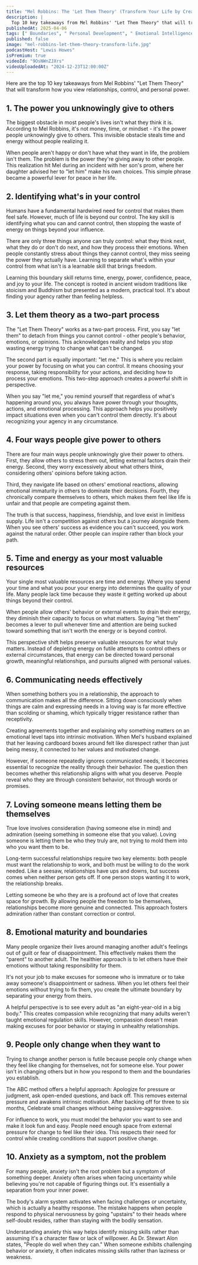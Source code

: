 ```yaml
---
title: "Mel Robbins: The 'Let Them Theory' (Transform Your Life by Creating Boundaries + Unlocking Peace)"
description: |
  Top 10 key takeaways from Mel Robbins' "Let Them Theory" that will transform how you view relationships, control, and personal power.
publishedAt: 2025-04-06
tags: [" Boundaries", " Personal Development", " Emotional Intelligence"]
published: false
image: "mel-robbins-let-them-theory-transform-life.jpg"
podcastHost: "Lewis Howes"
isPremium: true
videoId: "9OsNWnZJXrs"
videoUploadedAt: "2024-12-23T12:00:00Z"
---
```



<PodcastSummaryPageLayout frontmatter={frontmatter}>

Here are the top 10 key takeaways from Mel Robbins' "Let Them Theory" that will transform how you view relationships, control, and personal power.

## 1. The power you unknowingly give to others

The biggest obstacle in most people's lives isn't what they think it is. According to Mel Robbins, it's not money, time, or mindset - it's the power people unknowingly give to others. This invisible obstacle steals time and energy without people realizing it.

When people aren't happy or don't have what they want in life, the problem isn't them. The problem is the power they're giving away to other people. This realization hit Mel during an incident with her son's prom, where her daughter advised her to "let him" make his own choices. This simple phrase became a powerful lever for peace in her life.

## 2. Identifying what's in your control

Humans have a fundamental hardwired need for control that makes them feel safe. However, much of life is beyond our control. The key skill is identifying what you can and cannot control, then stopping the waste of energy on things beyond your influence.

There are only three things anyone can truly control: what they think next, what they do or don't do next, and how they process their emotions. When people constantly stress about things they cannot control, they miss seeing the power they actually have. Learning to separate what's within your control from what isn't is a learnable skill that brings freedom.

Learning this boundary skill returns time, energy, power, confidence, peace, and joy to your life. The concept is rooted in ancient wisdom traditions like stoicism and Buddhism but presented as a modern, practical tool. It's about finding your agency rather than feeling helpless.

## 3. Let them theory as a two-part process

The "Let Them Theory" works as a two-part process. First, you say "let them" to detach from things you cannot control - other people's behavior, emotions, or opinions. This acknowledges reality and helps you stop wasting energy trying to change what can't be changed.

The second part is equally important: "let me." This is where you reclaim your power by focusing on what you can control. It means choosing your response, taking responsibility for your actions, and deciding how to process your emotions. This two-step approach creates a powerful shift in perspective.

When you say "let me," you remind yourself that regardless of what's happening around you, you always have power through your thoughts, actions, and emotional processing. This approach helps you positively impact situations even when you can't control them directly. It's about recognizing your agency in any circumstance.

## 4. Four ways people give power to others

There are four main ways people unknowingly give their power to others. First, they allow others to stress them out, letting external factors drain their energy. Second, they worry excessively about what others think, considering others' opinions before taking action.

Third, they navigate life based on others' emotional reactions, allowing emotional immaturity in others to dominate their decisions. Fourth, they chronically compare themselves to others, which makes them feel like life is unfair and that people are competing against them.

The truth is that success, happiness, friendship, and love exist in limitless supply. Life isn't a competition against others but a journey alongside them. When you see others' success as evidence you can't succeed, you work against the natural order. Other people can inspire rather than block your path.

## 5. Time and energy as your most valuable resources

Your single most valuable resources are time and energy. Where you spend your time and what you pour your energy into determines the quality of your life. Many people lack time because they waste it getting worked up about things beyond their control.

When people allow others' behavior or external events to drain their energy, they diminish their capacity to focus on what matters. Saying "let them" becomes a lever to pull whenever time and attention are being sucked toward something that isn't worth the energy or is beyond control.

This perspective shift helps preserve valuable resources for what truly matters. Instead of depleting energy on futile attempts to control others or external circumstances, that energy can be directed toward personal growth, meaningful relationships, and pursuits aligned with personal values.

## 6. Communicating needs effectively

When something bothers you in a relationship, the approach to communication makes all the difference. Sitting down consciously when things are calm and expressing needs in a loving way is far more effective than scolding or shaming, which typically trigger resistance rather than receptivity.

Creating agreements together and explaining why something matters on an emotional level taps into intrinsic motivation. When Mel's husband explained that her leaving cardboard boxes around felt like disrespect rather than just being messy, it connected to her values and motivated change.

However, if someone repeatedly ignores communicated needs, it becomes essential to recognize the reality through their behavior. The question then becomes whether this relationship aligns with what you deserve. People reveal who they are through consistent behavior, not through words or promises.

## 7. Loving someone means letting them be themselves

True love involves consideration (having someone else in mind) and admiration (seeing something in someone else that you value). Loving someone is letting them be who they truly are, not trying to mold them into who you want them to be.

Long-term successful relationships require two key elements: both people must want the relationship to work, and both must be willing to do the work needed. Like a seesaw, relationships have ups and downs, but success comes when neither person gets off. If one person stops wanting it to work, the relationship breaks.

Letting someone be who they are is a profound act of love that creates space for growth. By allowing people the freedom to be themselves, relationships become more genuine and connected. This approach fosters admiration rather than constant correction or control.

## 8. Emotional maturity and boundaries

Many people organize their lives around managing another adult's feelings out of guilt or fear of disappointment. This effectively makes them the "parent" to another adult. The healthier approach is to let others have their emotions without taking responsibility for them.

It's not your job to make excuses for someone who is immature or to take away someone's disappointment or sadness. When you let others feel their emotions without trying to fix them, you create the ultimate boundary by separating your energy from theirs.

A helpful perspective is to see every adult as "an eight-year-old in a big body." This creates compassion while recognizing that many adults weren't taught emotional regulation skills. However, compassion doesn't mean making excuses for poor behavior or staying in unhealthy relationships.

## 9. People only change when they want to

Trying to change another person is futile because people only change when they feel like changing for themselves, not for someone else. Your power isn't in changing others but in how you respond to them and the boundaries you establish.

The ABC method offers a helpful approach: Apologize for pressure or judgment, ask open-ended questions, and back off. This removes external pressure and awakens intrinsic motivation. After backing off for three to six months, Celebrate small changes without being passive-aggressive.

For influence to work, you must model the behavior you want to see and make it look fun and easy. People need enough space from external pressure for change to feel like their idea. This respects their need for control while creating conditions that support positive change.

## 10. Anxiety as a symptom, not the problem

For many people, anxiety isn't the root problem but a symptom of something deeper. Anxiety often arises when facing uncertainty while believing you're not capable of figuring things out. It's essentially a separation from your inner power.

The body's alarm system activates when facing challenges or uncertainty, which is actually a healthy response. The mistake happens when people respond to physical nervousness by going "upstairs" to their heads where self-doubt resides, rather than staying with the bodily sensation.

Understanding anxiety this way helps identify missing skills rather than assuming it's a character flaw or lack of willpower. As Dr. Stewart Alon states, "People do well when they can." When someone exhibits challenging behavior or anxiety, it often indicates missing skills rather than laziness or weakness.

</PodcastSummaryPageLayout>
